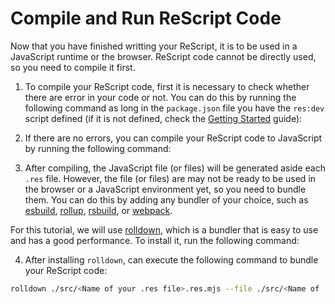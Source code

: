 
# Compile and Run ReScript Code

Now that you have finished writting your ReScript, it is to be used in a JavaScript runtime or the browser. ReScript code cannot be directly used, so you need to compile it first.

 1. To compile your ReScript code, first it is necessary to check whether there are error in your code or not. You can do this by running the following command as long in the `package.json` file you have the `res:dev` script defined (if it is not defined, check the [Getting Started](/getting-started#Helper-commands) guide):

<PackageManagerTabs command="run res:dev" />

2. If there are no errors, you can compile your ReScript code to JavaScript by running the following command:

<PackageManagerTabs command="run res:build" />

3. After compiling, the JavaScript file (or files) will be generated aside each `.res` file. However, the file (or files) are may not be ready to be used in the browser or a JavaScript environment yet, so you need to bundle them. You can do this by adding any bundler of your choice, such as [esbuild](https://esbuild.github.io/), [rollup](https://rollupjs.org/), [rsbuild](https://rsbuild.rs/), or [webpack](https://webpack.js.org/).

For this tutorial, we will use [rolldown](https://rolldown.rs/), which is a bundler that is easy to use and has a good performance. To install it, run the following command:

<PackageManagerTabs command="-D rolldown" />

4. After installing `rolldown`, can execute the following command to bundle your ReScript code:

```sh
rolldown ./src/<Name of your .res file>.res.mjs --file ./src/<Name of .res file>.res.js --format es
```